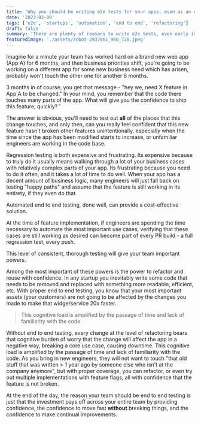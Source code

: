 ```yaml
---
title: 'Why you should be writing e2e tests for your apps, even as an early startup'
date: '2023-02-09'
tags: ['e2e', 'startups', 'automation', 'end to end', 'refactoring']
draft: false
summary: 'There are plenty of reasons to write e2e tests, even early in the game of your company.'
featuredImage: './assets/robot-2937861_960_720.jpeg'
---
```


Imagine for a minute your team has worked hard on a brand new web app (App A) for 6 months, and then business priorities shift, you're going to be working on a different app for some new business need which has arisen, probably won't touch the other one for another 6 months.

3 months in of course, you get that message - "hey we, need X feature in App A to be changed." In your mind, you remember that the code there touches many parts of the app. What will give you the confidence to ship this feature, quickly? '

The answer is obvious, you'll need to test out **all** of the places that this change touches, and only then, can you really feel confident that this new feature hasn't broken other features unintentionally, especially when the time since the app has been modified starts to increase, or unfamiliar engineers are working in the code base.

Regression testing is both expensive and frustrating. Its expensive because to truly do it usually means walking through a lot of your business cases with relatively complex parts of your app. Its frustrating because you need to do it often, and it takes a lot of time to do well. When your app has a decent amount of business logic, many engineers will just fall back on testing "happy paths" and assume that the feature is still working in its entirety, if they even do that.

Automated end to end testing, done well, can provide a cost-effective solution.

At the time of feature implementation, if engineers are spending the time necessary to automate the most important use cases, verifying that these cases are still working as desired can become part of every PR build - a full regression test, every push.

This level of consistent, thorough testing will give your team important powers.

Among the most important of these powers is the power to refactor and reuse with confidence. In any startup you inevitably write some code that needs to be removed and replaced with something more readable, efficient, etc. With proper end to end testing, you know that your most important assets (your customers) are not going to be affected by the changes you made to make that widge/service 20x faster.

> This cognitive load is amplified by the passage of time and lack of familiarity with the code.

Without end to end testing, every change at the level of refactoring bears that cognitive burden of worry that the change will affect the app in a negative way, breaking a core use case, causing downtime. This cognitive load is amplified by the passage of time and lack of familiarity with the code. As you bring in new engineers, they will not want to touch "that old stuff that was written > 1 year ago by someone else who isn't at the company anymore", but with proper coverage, you can refactor, or even try out multiple implementations with feature flags, all with confidence that the feature is not broken.

At the end of the day, the reason your team should be end to end testing is just that the investment pays off across your entire team by providing confidence, the confidence to move fast **without** breaking things, and the confidence to make continual improvements.
